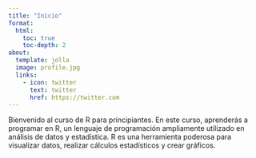 ```yaml
---
title: "Inicio"
format:
  html:
    toc: true
    toc-depth: 2
about:
  template: jolla
  image: profile.jpg
  links:
    - icon: twitter
      text: twitter
      href: https://twitter.com
---
```


Bienvenido al curso de R para principiantes. En este curso, aprenderás a programar en R, un lenguaje de programación ampliamente utilizado en análisis de datos y estadística. R es una herramienta poderosa para visualizar datos, realizar cálculos estadísticos y crear gráficos.


